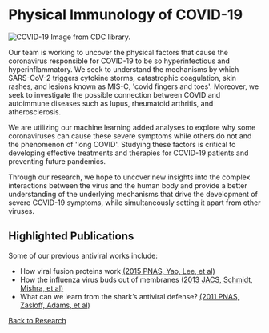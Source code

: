 # Physical Immunology of COVID-19

![COVID-19](/covid.png)
Image from CDC library.

Our team is working to uncover the physical factors that cause the coronavirus
responsible for COVID-19 to be so hyperinfectious and hyperinflammatory. We seek
to understand the mechanisms by which SARS-CoV-2 triggers cytokine storms,
catastrophic coagulation, skin rashes, and lesions known as MIS-C, 'covid
fingers and toes'. Moreover, we seek to investigate the possible connection
between COVID and autoimmune diseases such as lupus, rheumatoid arthritis, and
atherosclerosis.

We are utilizing our machine learning added analyses to explore why some
coronaviruses can cause these severe symptoms while others do not and the
phenomenon of 'long COVID'. Studying these factors is critical to developing
effective treatments and therapies for COVID-19 patients and preventing future
pandemics.

Through our research, we hope to uncover new insights into the complex
interactions between the virus and the human body and provide a better
understanding of the underlying mechanisms that drive the development of severe
COVID-19 symptoms, while simultaneously setting it apart from other viruses.

## Highlighted Publications
Some of our previous antiviral works include:

- How viral fusion proteins work [(2015 PNAS, Yao, Lee, et al)](/pdf/10.1073~pnas.1501430112.pdf)
- How the influenza virus buds out of membranes [(2013 JACS, Schmidt, Mishra, et
al)](/pdf/10.1021~ja400146z.pdf)
- What can we learn from the shark’s antiviral defense? [(2011 PNAS, Zasloff,
Adams, et al)](/pdf/10.1073~pnas.1108558108.pdf)

[Back to Research](/research)